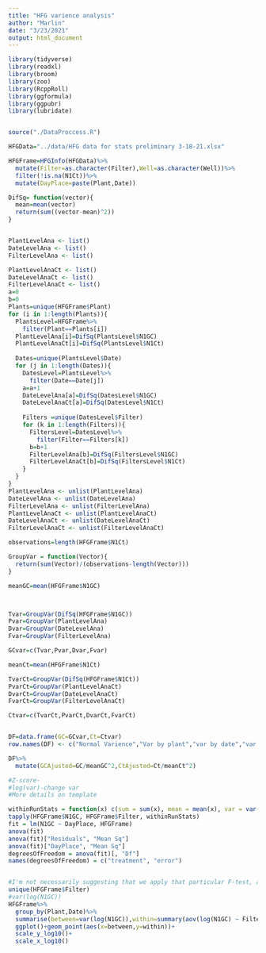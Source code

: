 ```yaml
---
title: "HFG varience analysis"
author: "Marlin"
date: "3/23/2021"
output: html_document
---
```


```r
library(tidyverse)
library(readxl)
library(broom)
library(zoo)
library(RcppRoll)
library(ggformula)
library(ggpubr)
library(lubridate)


source("./DataProccess.R")

HFGData="../data/HFG data for stats preliminary 3-18-21.xlsx"

HFGFrame=HFGInfo(HFGData)%>%
  mutate(Filter=as.character(Filter),Well=as.character(Well))%>%
  filter(!is.na(N1Ct))%>%
  mutate(DayPlace=paste(Plant,Date))
```

```r
DifSq= function(vector){
  mean=mean(vector)
  return(sum((vector-mean)^2))
}


PlantLevelAna <- list()
DateLevelAna <- list()
FilterLevelAna <- list()

PlantLevelAnaCt <- list()
DateLevelAnaCt <- list()
FilterLevelAnaCt <- list()
a=0
b=0
Plants=unique(HFGFrame$Plant)
for (i in 1:length(Plants)){
  PlantsLevel=HFGFrame%>%
    filter(Plant==Plants[i])
  PlantLevelAna[i]=DifSq(PlantsLevel$N1GC)
  PlantLevelAnaCt[i]=DifSq(PlantsLevel$N1Ct)
  
  Dates=unique(PlantsLevel$Date)
  for (j in 1:length(Dates)){
    DatesLevel=PlantsLevel%>%
      filter(Date==Date[j])
    a=a+1
    DateLevelAna[a]=DifSq(DatesLevel$N1GC)
    DateLevelAnaCt[a]=DifSq(DatesLevel$N1Ct)
    
    Filters =unique(DatesLevel$Filter)
    for (k in 1:length(Filters)){
      FiltersLevel=DatesLevel%>%
        filter(Filter==Filters[k])
      b=b+1
      FilterLevelAna[b]=DifSq(FiltersLevel$N1GC)
      FilterLevelAnaCt[b]=DifSq(FiltersLevel$N1Ct)
    }
  }
}
PlantLevelAna <- unlist(PlantLevelAna)
DateLevelAna <- unlist(DateLevelAna)
FilterLevelAna <- unlist(FilterLevelAna)
PlantLevelAnaCt <- unlist(PlantLevelAnaCt)
DateLevelAnaCt <- unlist(DateLevelAnaCt)
FilterLevelAnaCt <- unlist(FilterLevelAnaCt)

observations=length(HFGFrame$N1Ct)

GroupVar = function(Vector){
  return(sum(Vector)/(observations-length(Vector)))
}

meanGC=mean(HFGFrame$N1GC)



Tvar=GroupVar(DifSq(HFGFrame$N1GC))
Pvar=GroupVar(PlantLevelAna)
Dvar=GroupVar(DateLevelAna)
Fvar=GroupVar(FilterLevelAna)

GCvar=c(Tvar,Pvar,Dvar,Fvar)

meanCt=mean(HFGFrame$N1Ct)

TvarCt=GroupVar(DifSq(HFGFrame$N1Ct))
PvarCt=GroupVar(PlantLevelAnaCt)
DvarCt=GroupVar(DateLevelAnaCt)
FvarCt=GroupVar(FilterLevelAnaCt)

Ctvar=c(TvarCt,PvarCt,DvarCt,FvarCt)


DF=data.frame(GC=GCvar,Ct=Ctvar)
row.names(DF) <- c("Normal Varience","Var by plant","var by date","var by filter")

DF%>%
  mutate(GCAjusted=GC/meanGC^2,CtAjusted=Ct/meanCt^2)

#Z-score-
#log(var)-change var 
#More details on template
```

```r
withinRunStats = function(x) c(sum = sum(x), mean = mean(x), var = var(x), n = length(x))
tapply(HFGFrame$N1GC, HFGFrame$Filter, withinRunStats)
fit = lm(N1GC ~ DayPlace, HFGFrame)
anova(fit)
anova(fit)["Residuals", "Mean Sq"]
anova(fit)["DayPlace", "Mean Sq"]
degreesOfFreedom = anova(fit)[, "Df"]
names(degreesOfFreedom) = c("treatment", "error")


#I'm not necessarily suggesting that we apply that particular F-test, although we can.   What I'd like to see is an xy plot with one dot for each set of 9 N1 measurements with x = "Between group variability" and y = "within group variability".   Calculate the variances on the log transformed values.    The null hypothesis of the F-test says the points would fall close to the line y=x: the two variances are equal.
unique(HFGFrame$Filter)
#var(log(N1GC))
HFGFrame%>%
  group_by(Plant,Date)%>%
  summarise(between=var(log(N1GC)),within=summary(aov(log(N1GC) ~ Filter))[1][[1]][[2]][1])%>%
  ggplot()+geom_point(aes(x=between,y=within))+
  scale_y_log10()+
  scale_x_log10()
```

